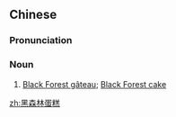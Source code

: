 ==Chinese==
{{zh-forms|type=32}}

===Pronunciation===
{{zh-pron
|m=hēi sēnlín dàngāo
|cat=n
}}

===Noun===
{{zh-noun}}

# [[Black Forest gâteau]]; [[Black Forest cake]]

[[zh:黑森林蛋糕]]